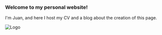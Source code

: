 
### Welcome to my personal website!

I'm Juan, and here I host my CV and a blog about the creation of this page.
<MyComponent/>

![Logo](android-chrome-192x192.png)